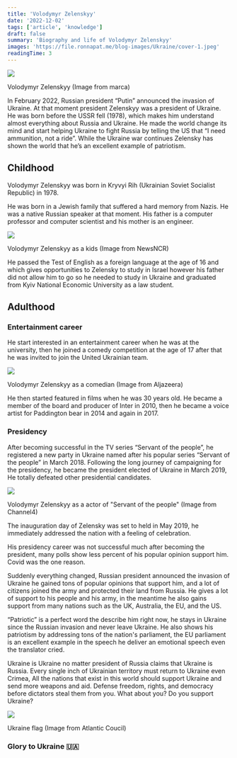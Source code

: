 ```yaml
---
title: 'Volodymyr Zelenskyy'
date: '2022-12-02'
tags: ['article', 'knowledge']
draft: false
summary: 'Biography and life of Volodymyr Zelenskyy'
images: 'https://file.ronnapat.me/blog-images/Ukraine/cover-1.jpeg'
readingTime: 3
---
```


![](https://file.ronnapat.me/blog-images/Ukraine/cover-1.jpeg)

<figcaption>Volodymyr Zelenskyy (Image from marca)</figcaption>

In February 2022, Russian president “Putin” announced the invasion of Ukraine. At that moment president Zelenskyy was a president of Ukraine. He was born before the USSR fell (1978), which makes him understand almost everything about Russia and Ukraine. He made the world change its mind and start helping Ukraine to fight Russia by telling the US that “I need ammunition, not a ride”. While the Ukraine war continues Zelensky has shown the world that he’s an excellent example of patriotism.

## Childhood

Volodymyr Zelenskyy was born in Kryvyi Rih (Ukrainian Soviet Socialist Republic) in 1978.

He was born in a Jewish family that suffered a hard memory from Nazis. He was a native Russian speaker at that moment. His father is a computer professor and computer scientist and his mother is an engineer.

![](https://file.ronnapat.me/blog-images/Ukraine/cover-2.jpeg)

<figcaption>Volodymyr Zelenskyy as a kids (Image from NewsNCR)</figcaption>

He passed the Test of English as a foreign language at the age of 16 and which gives opportunities to Zelensky to study in Israel however his father did not allow him to go so he needed to study in Ukraine and graduated from Kyiv National Economic University as a law student.

## Adulthood

### Entertainment career

He start interested in an entertainment career when he was at the university, then he joined a comedy competition at the age of 17 after that he was invited to join the United Ukrainian team.

![](https://file.ronnapat.me/blog-images/Ukraine/cover-3.jpeg)

<figcaption>Volodymyr Zelenskyy as a comedian (Image from Aljazeera)</figcaption>

He then started featured in films when he was 30 years old. He became a member of the board and producer of Inter in 2010, then he became a voice artist for Paddington bear in 2014 and again in 2017.

### Presidency

After becoming successful in the TV series “Servant of the people”, he registered a new party in Ukraine named after his popular series “Servant of the people” in March 2018. Following the long journey of campaigning for the presidency, he became the president elected of Ukraine in March 2019, He totally defeated other presidential candidates.

![](https://file.ronnapat.me/blog-images/Ukraine/cover-4.jpeg)

<figcaption>
  Volodymyr Zelenskyy as a actor of "Servant of the people" (Image from Channel4)
</figcaption>

The inauguration day of Zelensky was set to held in May 2019, he immediately addressed the nation with a feeling of celebration.

His presidency career was not successful much after becoming the president, many polls show less percent of his popular opinion support him. Covid was the one reason.

Suddenly everything changed, Russian president announced the invasion of Ukraine he gained tons of popular opinions that support him, and a lot of citizens joined the army and protected their land from Russia. He gives a lot of support to his people and his army, in the meantime he also gains support from many nations such as the UK, Australia, the EU, and the US.

“Patriotic” is a perfect word the describe him right now, he stays in Ukraine since the Russian invasion and never leave Ukraine. He also shows his patriotism by addressing tons of the nation's parliament, the EU parliament is an excellent example in the speech he deliver an emotional speech even the translator cried.

Ukraine is Ukraine no matter president of Russia claims that Ukraine is Russia. Every single inch of Ukrainian territory must return to Ukraine even Crimea, All the nations that exist in this world should support Ukraine and send more weapons and aid. Defense freedom, rights, and democracy before dictators steal them from you. What about you? Do you support Ukraine?

![](https://file.ronnapat.me/blog-images/Ukraine/Ukraine_flag2.jpg)

<figcaption>Ukraine flag (Image from Atlantic Coucil)</figcaption>

### Glory to Ukraine 🇺🇦
